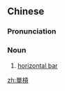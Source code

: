 {{also|单杠|單杠}}
==Chinese==
{{zh-forms|s=单杠|t2=單杠}}

===Pronunciation===
{{zh-pron
|m=dāngàng
|c=daan1 gong3
|mn=xm,qz,tw:tan-kǹg/zz:tan-kàng
|cat=n
}}

===Noun===
{{zh-noun}}

# {{lb|zh|gymnastics}} [[horizontal bar]]

[[zh:單槓]]